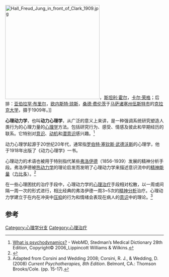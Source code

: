 [[File:Hall_Freud_Jung_in_front_of_Clark_1909.jpg|300px]]，[[斯坦利·霍尔|斯坦利·霍尔]]，[[卡尔·荣格|卡尔·荣格]]；后排：[[亚伯拉罕·布里尔|亚伯拉罕·布里尔]]，[[欧内斯特·琼斯|欧内斯特·琼斯]]，[[桑德·费伦茨|桑德·费伦茨]]于[[马萨诸塞州|马萨诸塞州]][[伍斯特市|伍斯特市]]的[[克拉克大学|克拉克大学]]，摄于1909年。]]

'''心理动力学'''，也叫'''动力心理学'''，从广泛的意义上来讲，是一种强调系统研究塑造人类行为的心理力量的[[心理学|心理学]]方法。包括研究行为、感受、情感及彼此和早期经历的联系。它特别对[[意识|意识]]、[[动机|动机]]和[[潛意識|潜意识]]感兴趣。<ref>[http://dictionary.webmd.com/terms/psychodynamics What is psychodynamics?] {{Wayback|url=http://dictionary.webmd.com/terms/psychodynamics |date=20120207075051 }} - WebMD, Stedman’s Medical Dictionary 28th Edition, Copyright© 2006_Lippincott Williams & Wilkins.</ref>

动力心理学起源于20世纪20年代，通常指[[罗伯特·塞钦斯·武德沃斯|罗伯特·塞钦斯·武德沃斯]]的心理学，他于1918年出版了《动力心理学》一书。

心理动力的术语也被用于特别指代某些[[弗洛伊德|弗洛伊德]]（1856-1939）发展的精神分析手段。弗洛伊德被[[热动力学|热动力学]]的理论启发而发明了心理动力学来描述意识流中的[[精神能量|精神能量]]（[[力比多|力比多]]）。<ref name="Bowlby" >{{Cite book| last = Bowlby | first = John | title = Attachment and Loss: Vol I, 2nd Ed. | url = https://archive.org/details/attachmentsecond00bowl | publisher = Basic Books | pages = [https://archive.org/details/attachmentsecond00bowl/page/n12 13]–23| year = 1999 | isbn = 0-465-00543-8}}</ref>

在一些心理困扰的治疗手段中，心理动力学的[[心理治疗|心理治疗]]手段相对松散，以一周或间隔一周一次的形式进行，相比经典的弗洛伊德一周3~5次的[[精神分析|精神分析]]治疗。心理动力学建立于在内在冲突中[[心理防御机制|压抑]]的行为和情绪会表现在病人的[[意识|意识]]中的理论。<ref>Adapted from Corsini and Wedding 2008; Corsini, R. J., & Wedding, D. (2008) ''Current Psychotherapies, 8th Edition''. Belmont, CA.: Thomson Brooks/Cole. (pp. 15-17).</ref>

== 参考 ==

[[Category:心理学分支|Category:心理学分支]]
[[Category:心理治疗|Category:心理治疗]]